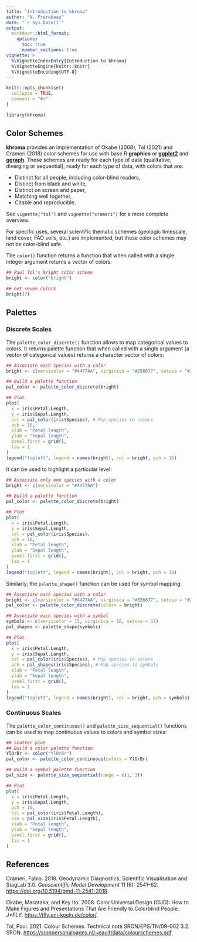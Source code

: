 ```yaml
---
title: "Introduction to khroma"
author: "N. Frerebeau"
date: "`r Sys.Date()`"
output:
  markdown::html_format:
    options:
      toc: true
      number_sections: true
vignette: >
  %\VignetteIndexEntry{Introduction to khroma}
  %\VignetteEngine{knitr::knitr}
  %\VignetteEncoding{UTF-8}
---
```


```r
knitr::opts_chunk$set(
  collapse = TRUE,
  comment = "#>"
)
```

```r
library(khroma)
```

## Color Schemes

**khroma** provides an implementation of Okabe (2008), Tol (2021) and Crameri (2018) color schemes for use with base R **graphics** or [**ggplot2**](https://cran.r-project.org/package=ggplot2) and [**ggraph**](https://cran.r-project.org/package=ggraph). These schemes are ready for each type of data (qualitative, diverging or sequential), ready for each type of data, with colors that are:

* Distinct for all people, including color-blind readers,
* Distinct from black and white,
* Distinct on screen and paper,
* Matching well together,
* Citable and reproducible.

See `vignette("tol")` and `vignette("crameri")` for a more complete overview.

For specific uses, several scientific thematic schemes (geologic timescale, land cover, FAO soils, etc.) are implemented, but these color schemes may not be color-blind safe.

The `color()` function returns a function that when called with a single integer argument returns a vector of colors:

```r
## Paul Tol's bright color scheme
bright <- color("bright")

## Get seven colors
bright(7)
```

## Palettes

### Discrete Scales

The `palette_color_discrete()` function allows to map categorical values to colors. It returns palette function that when called with a single argument (a vector of categorical values) returns a character vector of colors:

```r
## Associate each species with a color
bright <- c(versicolor = "#4477AA", virginica = "#EE6677", setosa = "#228833")

## Build a palette function
pal_color <- palette_color_discrete(bright)

## Plot
plot(
  x = iris$Petal.Length,
  y = iris$Sepal.Length,
  col = pal_color(iris$Species), # Map species to colors
  pch = 16,
  xlab = "Petal length",
  ylab = "Sepal length",
  panel.first = grid(),
  las = 1
)
legend("topleft", legend = names(bright), col = bright, pch = 16)
```

It can be used to highlight a particular level:

```r
## Associate only one species with a color
bright <- c(versicolor = "#4477AA")

## Build a palette function
pal_color <- palette_color_discrete(bright)

## Plot
plot(
  x = iris$Petal.Length,
  y = iris$Sepal.Length,
  col = pal_color(iris$Species),
  pch = 16,
  xlab = "Petal length",
  ylab = "Sepal length",
  panel.first = grid(),
  las = 1
)
legend("topleft", legend = names(bright), col = bright, pch = 16)
```

Similarly, the `palette_shape()` function can be used for symbol mapping:

```r
## Associate each species with a color
bright <- c(versicolor = "#4477AA", virginica = "#EE6677", setosa = "#228833")
pal_color <- palette_color_discrete(colors = bright)

## Associate each species with a symbol
symbols <- c(versicolor = 15, virginica = 16, setosa = 17)
pal_shapes <- palette_shape(symbols)

## Plot
plot(
  x = iris$Petal.Length,
  y = iris$Sepal.Length,
  col = pal_color(iris$Species), # Map species to colors
  pch = pal_shapes(iris$Species), # Map species to symbols
  xlab = "Petal length",
  ylab = "Sepal length",
  panel.first = grid(),
  las = 1
)
legend("topleft", legend = names(bright), col = bright, pch = symbols)
```

### Continuous Scales

The `palette_color_continuous()` and `palette_size_sequential()` functions can be used to map continuous values to colors and symbol sizes:

```r
## Scatter plot
## Build a color palette function
YlOrBr <- color("YlOrBr")
pal_color <- palette_color_continuous(colors = YlOrBr)

## Build a symbol palette function
pal_size <- palette_size_sequential(range = c(1, 3))

## Plot
plot(
  x = iris$Petal.Length,
  y = iris$Sepal.Length,
  pch = 16,
  col = pal_color(iris$Petal.Length),
  cex = pal_size(iris$Petal.Length),
  xlab = "Petal length",
  ylab = "Sepal length",
  panel.first = grid(),
  las = 1
)
```

## References

Crameri, Fabio. 2018. Geodynamic Diagnostics, Scientific Visualisation and StagLab 3.0. *Geoscientific Model Development* 11 (6): 2541–62. <https://doi.org/10.5194/gmd-11-2541-2018>.

Okabe, Masataka, and Key Ito. 2008. Color Universal Design (CUD): How to Make Figures and Presentations That Are Friendly to Colorblind People. *J\*FLY*. <https://jfly.uni-koeln.de/color/>.

Tol, Paul. 2021. Colour Schemes. Technical note SRON/EPS/TN/09-002 3.2. SRON. <https://sronpersonalpages.nl/~pault/data/colourschemes.pdf>.
